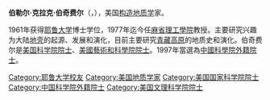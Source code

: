 {{blpunsourced|time=2014-05-19T04:41:54+00:00}}
'''伯勒尔·克拉克·伯奇费尔'''（{{lang-en|Burrell Clark Burchfiel}}，{{bd|1934年|3月21日}}），美国[[构造地质学|构造地质学]]家。

1961年获得[[耶鲁大学|耶鲁大学]]博士学位，1977年迄今任[[麻省理工學院|麻省理工學院]]教授。主要研究兴趣为大陆[[地壳|地壳]]的起源、发展和演化，目前主要研究[[青藏高原|青藏高原]]的地质史和演化。伯奇费尔是[[美国科学院院士|美国科学院院士]]、[[美國藝術和科學院院士|美國藝術和科學院院士]]。1997年當選為[[中國科學院外籍院士|中國科學院外籍院士]]。

{{中国科学院全体健在院士}}

{{Authority control}}

{{DEFAULTSORT:Burchfiel, Burrell Clark}}
[[Category:耶鲁大学校友|Category:耶鲁大学校友]]
[[Category:美国地质学家|Category:美国地质学家]]
[[Category:美国国家科学院院士|Category:美国国家科学院院士]]
[[Category:中国科学院外籍院士|Category:中国科学院外籍院士]]
[[Category:美国文理科学院院士|Category:美国文理科学院院士]]
{{中国科学院外籍院士}}